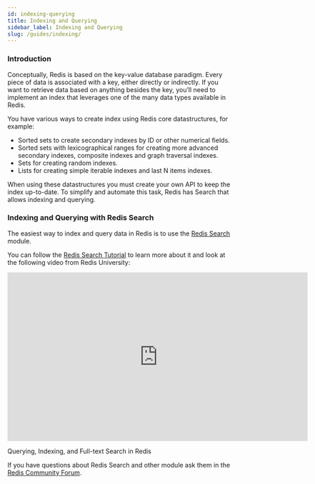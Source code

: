 ```yaml
---
id: indexing-querying
title: Indexing and Querying
sidebar_label: Indexing and Querying
slug: /guides/indexing/
---
```


### Introduction

Conceptually, Redis is based on the key-value database paradigm. Every piece of data is associated with a key, either directly or indirectly.
If you want to retrieve data based on anything besides the key, you’ll need to implement an index that leverages one of the many data types available in Redis.

You have various ways to create index using Redis core datastructures, for example:

- Sorted sets to create secondary indexes by ID or other numerical fields.
- Sorted sets with lexicographical ranges for creating more advanced secondary indexes, composite indexes and graph traversal indexes.
- Sets for creating random indexes.
- Lists for creating simple iterable indexes and last N items indexes.

When using these datastructures you must create your own API to keep the index up-to-date. To simplify and automate this task, Redis has Search that allows indexing and querying.

### Indexing and Querying with Redis Search

The easiest way to index and query data in Redis is to use the [Redis Search](http://redisearch.io/) module.

You can follow the [Redis Search Tutorial](https://github.com/RediSearch/redisearch-getting-started) to learn more about it and look at the following video from Redis University:

<div class="text--center">
<iframe width="672" height="378" src="https://www.youtube.com/embed/B10nHEdW3NA" frameborder="0" allow="accelerometer; autoplay; clipboard-write; encrypted-media; gyroscope; picture-in-picture" allowfullscreen></iframe>

Querying, Indexing, and Full-text Search in Redis

</div>

If you have questions about Redis Search and other module ask them in the [Redis Community Forum](https://forum.redis.com/c/modules/redisearch/58).
